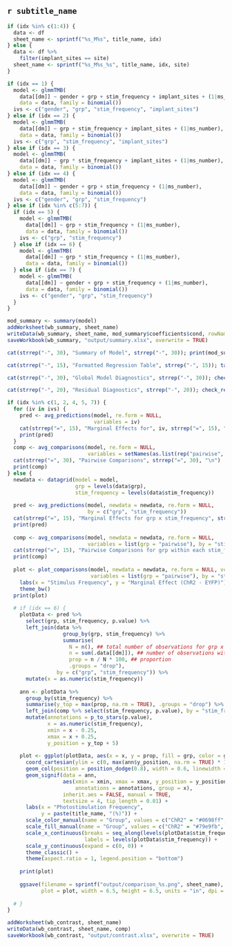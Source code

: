 ## `r subtitle_name`


```r
if (idx %in% c(1:4)) {
  data <- df
  sheet_name <- sprintf("%s_M%s", title_name, idx)
} else {
  data <- df %>%
    filter(implant_sites == site)
  sheet_name <- sprintf("%s_M%s_%s", title_name, idx, site)
}

if (idx == 1) {
  model <- glmmTMB(
    data[[dm]] ~ gender + grp + stim_frequency + implant_sites + (1|ms_number),
    data = data, family = binomial())
  ivs <- c("gender", "grp", "stim_frequency", "implant_sites")
} else if (idx == 2) {
  model <- glmmTMB(
    data[[dm]] ~ grp + stim_frequency + implant_sites + (1|ms_number),
    data = data, family = binomial())
  ivs <- c("grp", "stim_frequency", "implant_sites")
} else if (idx == 3) {
  model <- glmmTMB(
    data[[dm]] ~ grp * stim_frequency + implant_sites + (1|ms_number),
    data = data, family = binomial())
} else if (idx == 4) {
  model <- glmmTMB(
    data[[dm]] ~ gender + grp + stim_frequency + (1|ms_number),
    data = data, family = binomial())
  ivs <- c("gender", "grp", "stim_frequency")
} else if (idx %in% c(5:7)) {
  if (idx == 5) {
    model <- glmmTMB(
      data[[dm]] ~ grp + stim_frequency + (1|ms_number),
      data = data, family = binomial())
    ivs <- c("grp", "stim_frequency")
  } else if (idx == 6) {
    model <- glmmTMB(
      data[[dm]] ~ grp * stim_frequency + (1|ms_number),
      data = data, family = binomial())
  } else if (idx == 7) {
    model <- glmmTMB(
      data[[dm]] ~ gender + grp + stim_frequency + (1|ms_number),
      data = data, family = binomial())
    ivs <- c("gender", "grp", "stim_frequency")
  }
}

mod_summary <- summary(model)
addWorksheet(wb_summary, sheet_name)
writeData(wb_summary, sheet_name, mod_summary$coefficients$cond, rowNames = TRUE)
saveWorkbook(wb_summary, "output/summary.xlsx", overwrite = TRUE)

cat(strrep("-", 30), "Summary of Model", strrep("-", 30)); print(mod_summary)

cat(strrep("-", 15), "Formatted Regression Table", strrep("-", 15)); tab_model(model)

cat(strrep("-", 30), "Global Model Diagnostics", strrep("-", 30)); check_model(model)

cat(strrep("-", 20), "Residual Diagnostics", strrep("-", 20)); check_residuals(model)
```

```r
if (idx %in% c(1, 2, 4, 5, 7)) {
  for (iv in ivs) {
    pred <- avg_predictions(model, re.form = NULL,
                            variables = iv)
    cat(strrep("=", 15), "Marginal Effects for", iv, strrep("=", 15), "\n")
    print(pred)
  }
  comp <- avg_comparisons(model, re.form = NULL,
                          variables = setNames(as.list(rep("pairwise", length(ivs))), ivs))
  cat(strrep("=", 30), "Pairwise Comparisons", strrep("=", 30), "\n")
  print(comp)
} else {
  newdata <- datagrid(model = model,
                      grp = levels(data$grp),
                      stim_frequency = levels(data$stim_frequency))
  
  pred <- avg_predictions(model, newdata = newdata, re.form = NULL,
                          by = c("grp", "stim_frequency"))
  cat(strrep("=", 15), "Marginal Effects for grp x stim_frequency", strrep("=", 15), "\n")
  print(pred)
  
  comp <- avg_comparisons(model, newdata = newdata, re.form = NULL,
                          variables = list(grp = "pairwise"), by = "stim_frequency")
  cat(strrep("=", 15), "Pairwise Comparisons for grp within each stim_frequency", strrep("=", 15), "\n")
  print(comp)
  
  plot <- plot_comparisons(model, newdata = newdata, re.form = NULL, vcov = TRUE,
                           variables = list(grp = "pairwise"), by = "stim_frequency") +
    labs(x = "Stimulus Frequency", y = "Marginal Effect (ChR2 - EYFP)") +
    theme_bw()
  print(plot)
  
  # if (idx == 6) {
    plotData <- pred %>%
      select(grp, stim_frequency, p.value) %>%
      left_join(data %>%
                  group_by(grp, stim_frequency) %>%
                  summarise(
                    N = n(), ## total number of observations for grp x stim_frequency
                    n = sum(.data[[dm]]), ## number of observations with binary measure = 1
                    prop = n / N * 100, ## proportion
                    .groups = "drop"),
                by = c("grp", "stim_frequency")) %>%
      mutate(x = as.numeric(stim_frequency))
    
    ann <- plotData %>%
      group_by(stim_frequency) %>%
      summarise(y_top = max(prop, na.rm = TRUE), .groups = "drop") %>%
      left_join(comp %>% select(stim_frequency, p.value), by = "stim_frequency") %>%
      mutate(annotations = p_to_stars(p.value),
             x = as.numeric(stim_frequency),
             xmin = x - 0.25,
             xmax = x + 0.25,
             y_position = y_top + 5)
    
    plot <- ggplot(plotData, aes(x = x, y = prop, fill = grp, color = grp)) +
      coord_cartesian(ylim = c(0, max(ann$y_position, na.rm = TRUE) * 1.1)) +
      geom_col(position = position_dodge(0.8), width = 0.6, linewidth = 1) +
      geom_signif(data = ann,
                  aes(xmin = xmin, xmax = xmax, y_position = y_position,
                      annotations = annotations, group = x),
                  inherit.aes = FALSE, manual = TRUE,
                  textsize = 4, tip_length = 0.01) +
      labs(x = "Photostimulation Frequency",
           y = paste(title_name, "(%)")) +
      scale_color_manual(name = "Group", values = c("ChR2" = "#0698ff", "EYFP" = "#6f6f6f")) +
      scale_fill_manual(name = "Group", values = c("ChR2" = "#79e9fb", "EYFP" = "#dbdbdb")) +
      scale_x_continuous(breaks = seq_along(levels(plotData$stim_frequency)),
                         labels = levels(plotData$stim_frequency)) +
      scale_y_continuous(expand = c(0, 0)) +
      theme_classic() +
      theme(aspect.ratio = 1, legend.position = "bottom")
    
    print(plot)
    
    ggsave(filename = sprintf("output/comparison_%s.png", sheet_name),
           plot = plot, width = 6.5, height = 6.5, units = "in", dpi = 1200)
    
  # }
}

addWorksheet(wb_contrast, sheet_name)
writeData(wb_contrast, sheet_name, comp)
saveWorkbook(wb_contrast, "output/contrast.xlsx", overwrite = TRUE)
```
